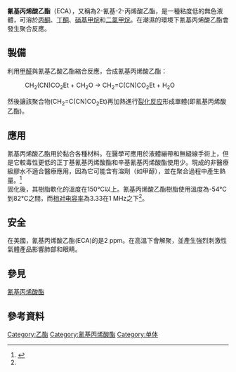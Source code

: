 {{chembox
| Watchedfields = changed
| verifiedrevid = 396487365
|   Name = 氰基丙烯酸乙酯
|   ImageFile = Ethyl cyanoacrylate.svg
|<!-- | ImageSize = 200px -->
|   ImageName = 
|   ImageFile1 = Ethyl cyanoacrylate.jpg
|<!-- | ImageSize = 100px -->
|   IUPACName = ethyl 2-cyanopropenoate
|   Other names = ethyl 2-cyanoacrylate, ECA, ethyl alpha-cyanoacrylate,  910EM, ace-ee, CN2, CN4, cemedine 3000rs, Krazy glue, permabond 105, permabond 200, super glue, pro grip 4000, TK 200, TK 201, cyanolite 201, Cyanacrine, Cyano-Veneer
| Section1 = {{Chembox Identifiers
|   ChemSpiderID_Ref = {{chemspidercite|correct|chemspider}}
| ChemSpiderID = 73564
| UNII_Ref = {{fdacite|correct|FDA}}
| UNII = 2G95FOH7SF
| InChI = 1/C6H7NO2/c1-3-9-6(8)5(2)4-7/h2-3H2,1H3
| InChIKey = FGBJXOREULPLGL-UHFFFAOYAG
| StdInChI_Ref = {{stdinchicite|correct|chemspider}}
| StdInChI = 1S/C6H7NO2/c1-3-9-6(8)5(2)4-7/h2-3H2,1H3
| StdInChIKey_Ref = {{stdinchicite|correct|chemspider}}
| StdInChIKey = FGBJXOREULPLGL-UHFFFAOYSA-N
| CASNo_Ref = {{cascite|correct|CAS}}
| CASNo = 7085-85-0
|   EINECS = 
|   SMILES = N#CC(=C)C(=O)OCC
}}
| Section2 = {{Chembox Properties
|   Formula = C<sub>6</sub>H<sub>7</sub>NO<sub>2</sub>
|   MolarMass = 125.13
|   MeltingPt = -22 °C
|   BoilingPt = 54-56 °C （3mm Hg）
|   Density = 1.06 g/mL
|   Flash point = 83 °C
  }}
| Section7 = {{Chembox Hazards
|   TLV = 2 ppm
  }}
}}
'''氰基丙烯酸乙酯'''（ECA），又稱為2-氰基-2-丙烯酸乙酯，是一種粘度低的無色液體，可溶於[[丙酮|丙酮]]、[[丁酮|丁酮]]、[[硝基甲烷|硝基甲烷]]和[[二氯甲烷|二氯甲烷]]。在潮濕的環境下氰基丙烯酸乙酯會發生聚合反應。

== 製備 ==
利用[[甲醛|甲醛]]與氰基乙酸乙酯縮合反應，合成氰基丙烯酸乙酯：

: CH<sub>2</sub>(CN)CO<sub>2</sub>Et  +  CH<sub>2</sub>O   →  CH<sub>2</sub>=C(CN)CO<sub>2</sub>Et  +  H<sub>2</sub>O

然後讓該聚合物(CH<sub>2</sub>=C(CN)CO<sub>2</sub>Et)再加熱進行[[裂化反应|裂化反应]]形成單體(即氰基丙烯酸乙酯)。
== 應用 ==
氰基丙烯酸乙酯用於黏合各種材料。在醫學可應用於液體繃帶和無縫線手術上，但是它較毒性更低的正丁基氰基丙烯酸酯和辛基氰基丙烯酸酯使用少。現成的非醫療級膠水不適合醫療應用，因為它可能含有溶劑（如甲醇），並在聚合過程中產生熱量。<ref name="miracleglue.com">{{Cite web |url=http://www.miracleglue.com/wounds.htm |title=存档副本 |accessdate=2011-02-03 |archive-date=2011-02-24 |archive-url=https://web.archive.org/web/20110224221040/http://www.miracleglue.com/wounds.htm |dead-url=no }}</ref><br />
固化後，其樹脂軟化的溫度在150°C以上。氰基丙烯酸乙酯樹脂使用溫度為-54°C到82°C之間，而[[相对电容率|相对电容率]]為3.33在1 MHz之下<ref name="miracleglue.com"/>。

== 安全 ==
在美國，氰基丙烯酸乙酯(ECA)的{{le|閾限值|threshold limit value}}是2 ppm。在高溫下會解聚，並產生強烈刺激性氣體產品影響肺部和眼睛。
== 參見 ==
[[氰基丙烯酸酯|氰基丙烯酸酯]]
== 參考資料 ==
<references/>

[[Category:乙酯|Category:乙酯]]
[[Category:氰基丙烯酸酯|Category:氰基丙烯酸酯]]
[[Category:单体|Category:单体]]